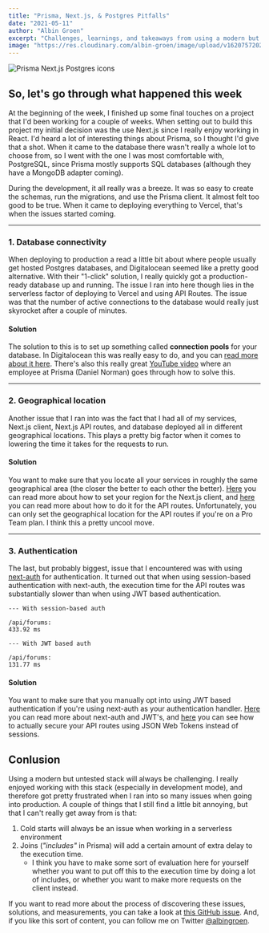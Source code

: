 ```yaml
---
title: "Prisma, Next.js, & Postgres Pitfalls"
date: "2021-05-11"
author: "Albin Groen"
excerpt: "Challenges, learnings, and takeaways from using a modern but untested tech stack"
image: "https://res.cloudinary.com/albin-groen/image/upload/v1620757202/prisma-next-postgres_lje2i8.png"
---
```


![Prisma Next.js Postgres icons](https://res.cloudinary.com/albin-groen/image/upload/v1620757202/prisma-next-postgres_lje2i8.png)

## So, let's go through what happened this week

At the beginning of the week, I finished up some final touches on a project that I'd been working for a couple of weeks. When setting out to build this project my initial decision was the use Next.js since I really enjoy working in React. I'd heard a lot of interesting things about Prisma, so I thought I'd give that a shot. When it came to the database there wasn't really a whole lot to choose from, so I went with the one I was most comfortable with, PostgreSQL, since Prisma mostly supports SQL databases (although they have a MongoDB adapter coming).

During the development, it all really was a breeze. It was so easy to create the schemas, run the migrations, and use the Prisma client. It almost felt too good to be true. When it came to deploying everything to Vercel, that's when the issues started coming.

---

### 1. Database connectivity

When deploying to production a read a little bit about where people usually get hosted Postgres databases, and Digitalocean seemed like a pretty good alternative. With their "1-click" solution, I really quickly got a production-ready database up and running. The issue I ran into here though lies in the serverless factor of deploying to Vercel and using API Routes. The issue was that the number of active connections to the database would really just skyrocket after a couple of minutes.

#### Solution

The solution to this is to set up something called **connection pools** for your database. In Digitalocean this was really easy to do, and you can [read more about it here](https://docs.digitalocean.com/products/databases/postgresql/how-to/manage-connection-pools/). There's also this really great [YouTube video](https://www.youtube.com/watch?v=tsOHw2T1HvI) where an employee at Prisma (Daniel Norman) goes through how to solve this.

---

### 2. Geographical location

Another issue that I ran into was the fact that I had all of my services, Next.js client, Next.js API routes, and database deployed all in different geographical locations. This plays a pretty big factor when it comes to lowering the time it takes for the requests to run.

#### Solution

You want to make sure that you locate all your services in roughly the same geographical area (the closer the better to each other the better). [Here](https://vercel.com/docs/edge-network/regions) you can read more about how to set your region for the Next.js client, and [here](https://vercel.com/docs/serverless-functions/regions) you can read more about how to do it for the API routes. Unfortunately, you can only set the geographical location for the API routes if you're on a Pro Team plan. I think this a pretty uncool move.

---

### 3. Authentication

The last, but probably biggest, issue that I encountered was with using [next-auth](https://next-auth.js.org) for authentication. It turned out that when using session-based authentication with next-auth, the execution time for the API routes was substantially slower than when using JWT based authentication.

```
--- With session-based auth

/api/forums:
433.92 ms

--- With JWT based auth

/api/forums:
131.77 ms
```

#### Solution

You want to make sure that you manually opt into using JWT based authentication if you're using next-auth as your authentication handler. [Here](https://next-auth.js.org/faq#json-web-tokens) you can read more about next-auth and JWT's, and [here](https://next-auth.js.org/tutorials/securing-pages-and-api-routes#using-gettoken) you can see how to actually secure your API routes using JSON Web Tokens instead of sessions.

## Conlusion

Using a modern but untested stack will always be challenging. I really enjoyed working with this stack (especially in development mode), and therefore got pretty frustrated when I ran into so many issues when going into production. A couple of things that I still find a little bit annoying, but that I can't really get away from is that:

1. Cold starts will always be an issue when working in a serverless environment
2. Joins (_"includes"_ in Prisma) will add a certain amount of extra delay to the execution time.
   - I think you have to make some sort of evaluation here for yourself whether you want to put off this to the execution time by doing a lot of includes, or whether you want to make more requests on the client instead.

If you want to read more about the process of discovering these issues, solutions, and measurements, you can take a look at [this GitHub issue](https://github.com/prisma/prisma/issues/7009). And, if you like this sort of content, you can follow me on Twitter [@albingroen](https://twitter.com/albingroen).
